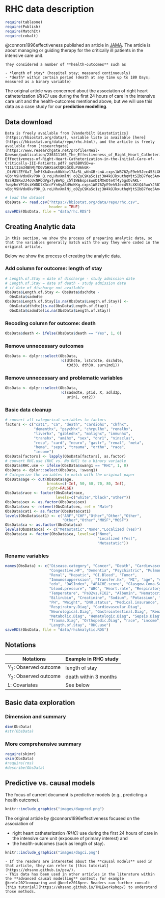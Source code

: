 # RHC data description

```r
require(tableone)
require(Publish)
require(MatchIt)
require(cobalt)
```


@connors1996effectiveness published an article in [JAMA](https://jamanetwork.com/journals/jama). The article is about managing or guiding therapy for the critically ill patients in the intensive care unit.  

```block
They considered a number of **health-outcomes** such as 

- *length of stay* (hospital stay; measured continuously)
- *death* within certain period (death at any time up to 180 Days; measured as a binary variable)
```

The original article was concerned about the association of right heart catheterization *(RHC)* use during the first 24 hours of care in the intensive care unit and the health-outcomes mentioned above, but we will use this data as a case study for our **prediction modelling**.


## Data download

```block
Data is freely available from [Vanderbilt Biostatistics](https://hbiostat.org/data/), variable liste is available [here](https://hbiostat.org/data/repo/rhc.html), and the article is freely available from [researchgate](https://www.researchgate.net/profile/Neal-Dawson/publication/236311165_The_Effectiveness_of_Right_Heart_Catheterization_in_the_Initial_Care_of_Critically_III_Patients/links/00b4951fbfa1e051c1000000/The-Effectiveness-of-Right-Heart-Catheterization-in-the-Initial-Care-of-Critically-III-Patients.pdf?_sg%5B0%5D=w-YI1LtI2m34BhMjYD0VGHX5aKtQK5GC0LPU6kGK-_DtVUlZEYOa7_3mMfXk4kxuk0kkbv17Az5L_wNnXBrLnA.cxps1WB76ZpE9eh5Jec453LXKtQ43wuYJ387_IkhN7ZyqQpnMH19d5QsQjdkAz0unUi-vBbjV9HVdx0kvP9K_Q.roLHhvXmlNj_o0ZyC9Ka5c1zj3W4kOJkxuthqWjtSIbB7feq5Am4P47RlHjT0ukvWHAWFaPol2f58a_0v9azaw&_sg%5B1%5D=BjoiK5iqNKf-0ZsH38KwJJ4oUxNRQdVgxfyBeVp_c5Y1WEEspsEwnD1MXeDteXf4y5gsDvAKL-fwqzhoYP1OsiKWDDlX3ccFYn6yASd9oKKq.cxps1WB76ZpE9eh5Jec453LXKtQ43wuYJ387_IkhN7ZyqQpnMH19d5QsQjdkAz0unUi-vBbjV9HVdx0kvP9K_Q.roLHhvXmlNj_o0ZyC9Ka5c1zj3W4kOJkxuthqWjtSIbB7feq5Am4P47RlHjT0ukvWHAWFaPol2f58a_0v9azaw&_iepl=).
```


```r
# load the dataset
ObsData <- read.csv("https://hbiostat.org/data/repo/rhc.csv", 
                    header = TRUE)
saveRDS(ObsData, file = "data/rhc.RDS")
```

## Creating Analytic data

```block
In this section, we show the process of preparing analytic data, so that the variables generally match with the way they were coded in the original article.
```

Below we show the process of creating the analytic data.

### Add column for outcome: length of stay

```r
# Length.of.Stay = date of discharge - study admission date
# Length.of.Stay = date of death - study admission date 
# if date of discharge not available
ObsData$Length.of.Stay <- ObsData$dschdte - 
  ObsData$sadmdte
ObsData$Length.of.Stay[is.na(ObsData$Length.of.Stay)] <- 
  ObsData$dthdte[is.na(ObsData$Length.of.Stay)] - 
  ObsData$sadmdte[is.na(ObsData$Length.of.Stay)]
```

### Recoding column for outcome: death

```r
ObsData$death <- ifelse(ObsData$death == "Yes", 1, 0)
```


### Remove unnecessary outcomes

```r
ObsData <- dplyr::select(ObsData, 
                         !c(dthdte, lstctdte, dschdte, 
                            t3d30, dth30, surv2md1))
```

### Remove unnecessary and problematic variables 
```r
ObsData <- dplyr::select(ObsData, 
                         !c(sadmdte, ptid, X, adld3p, 
                            urin1, cat2))
```

### Basic data cleanup 

```r
# convert all categorical variables to factors
factors <- c("cat1", "ca", "death", "cardiohx", "chfhx", 
             "dementhx", "psychhx", "chrpulhx", "renalhx", 
             "liverhx", "gibledhx", "malighx", "immunhx", 
             "transhx", "amihx", "sex", "dnr1", "ninsclas", 
             "resp", "card", "neuro", "gastr", "renal", "meta", 
             "hema", "seps", "trauma", "ortho", "race", 
             "income")
ObsData[factors] <- lapply(ObsData[factors], as.factor)
# convert RHC.use (RHC vs. No RHC) to a binary variable
ObsData$RHC.use <- ifelse(ObsData$swang1 == "RHC", 1, 0)
ObsData <- dplyr::select(ObsData, !swang1)
# Categorize the variables to match with the original paper
ObsData$age <- cut(ObsData$age,
                   breaks=c(-Inf, 50, 60, 70, 80, Inf),
                   right=FALSE)
ObsData$race <- factor(ObsData$race, 
                       levels=c("white","black","other"))
ObsData$sex <- as.factor(ObsData$sex)
ObsData$sex <- relevel(ObsData$sex, ref = "Male")
ObsData$cat1 <- as.factor(ObsData$cat1)
levels(ObsData$cat1) <- c("ARF","CHF","Other","Other","Other",
                          "Other","Other","MOSF","MOSF")
ObsData$ca <- as.factor(ObsData$ca)
levels(ObsData$ca) <- c("Metastatic","None","Localized (Yes)")
ObsData$ca <- factor(ObsData$ca, levels=c("None",
                                          "Localized (Yes)",
                                          "Metastatic"))
```

### Rename variables

```r
names(ObsData) <- c("Disease.category", "Cancer", "Death", "Cardiovascular", 
                    "Congestive.HF", "Dementia", "Psychiatric", "Pulmonary", 
                    "Renal", "Hepatic", "GI.Bleed", "Tumor", 
                    "Immunosupperssion", "Transfer.hx", "MI", "age", "sex", 
                    "edu", "DASIndex", "APACHE.score", "Glasgow.Coma.Score", 
                    "blood.pressure", "WBC", "Heart.rate", "Respiratory.rate", 
                    "Temperature", "PaO2vs.FIO2", "Albumin", "Hematocrit", 
                    "Bilirubin", "Creatinine", "Sodium", "Potassium", "PaCo2", 
                    "PH", "Weight", "DNR.status", "Medical.insurance", 
                    "Respiratory.Diag", "Cardiovascular.Diag", 
                    "Neurological.Diag", "Gastrointestinal.Diag", "Renal.Diag",
                    "Metabolic.Diag", "Hematologic.Diag", "Sepsis.Diag", 
                    "Trauma.Diag", "Orthopedic.Diag", "race", "income", 
                    "Length.of.Stay", "RHC.use")
saveRDS(ObsData, file = "data/rhcAnalytic.RDS")
```

## Notations

|Notations| Example in RHC study|
|---|---|
|$Y_1$: Observed outcome  | length of stay  |  
|$Y_2$: Observed outcome  | death within 3 months  |  
|$L$: Covariates  | See below |  

## Basic data exploration

### Dimension and summary

```r
dim(ObsData)
#str(ObsData)
```

### More comprehensive summary

```r
require(skimr)
skim(ObsData)
#require(rms)
#describe(ObsData) 
```

## Predictive vs. causal models

The focus of current document is predictive models (e.g., predicting a health outcome). 

```r
knitr::include_graphics("images/dagpred.png")
```

The original article by @connors1996effectiveness focused on the association of 

- right heart catheterization *(RHC)* use during the first 24 hours of care in the intensive care unit (exposure of primary interest) and 
- the health-outcomes (such as length of stay).

```r
knitr::include_graphics("images/dagci.png")
```

```block
- If the readers are interested about the **causal models** used in that article, they can refer to [this tutorial](https://ehsanx.github.io/psw/). 
- This data has been used in other articles in the literature within the **advanced causal modelling** context; for example @keele2021comparing and @keele2018pre. Readers can further consult  [this tutorial](https://ehsanx.github.io/TMLEworkshop/) to understand those methods.
```
